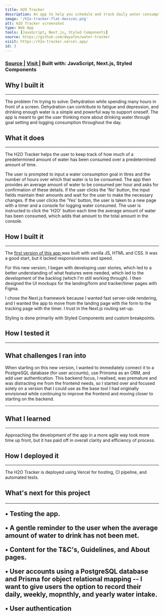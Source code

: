 ```yaml
---
title: H2O Tracker
description: An app to help you schedule and track daily water consumption
image: '/h2o-tracker-flat-devices.png'
alt: H2O Tracker screenshot
type: Web App
tools: [JavaScript, Next.js, Styled Components]
source: https://github.com/dwyafon/water-tracker
visit: https://h2o-tracker.vercel.app/
id: 3
---
```


<main >

<h3>
  <span>
    <a
      href='https://github.com/dwyafon/water-tracker'
      target='_blank'
      rel='noopener noreferrer'
      className='anchor'
    >
      Source
    </a>
  </span>
  | <span>
    <a
      href='https://h2o-tracker.vercel.app/'
      target='_blank'
      rel='noopener noreferrer'
      className='anchor'
    >
      Visit
    </a>
  </span>| <span>Built with: </span>
  <span className='text-cream'>JavaScript, Next.js, Styled Components</span>
</h3>

<h2>Why I built it</h2>

---

<p>
  The problem I'm trying to solve: Dehydration while spending many hours in
  front of a screen. Dehydration can contribute to fatigue and depression, and
  drinking enough water is a simple and powerful way to support oneself. The app
  is meant to get the user thinking more about drinking water through goal
  setting and logging consumption throughout the day.
</p>

<h2>What it does</h2>

---

<p>
  The H2O Tracker helps the user to keep track of how much of a predetermined
  amount of water has been consumed over a predetermined amount of time.
</p>

<p>

<p>
  The user is prompted to input a water consumption goal in litres and the
  number of hours over which that water is to be consumed. The app then provides
  an average amount of water to be consumed per hour and asks for confirmation
  of these details. If the user clicks the 'No' button, the input fields
  maintain their amounts and wait for the user to make the necessary changes. If
  the user clicks the 'Yes' button, the user is taken to a new page with a timer
  and a console for logging water consumed. The user is instructed to click the
  'H2O' button each time the average amount of water has been consumed, which
  adds that amount to the total amount in the console.
</p>

<h2>How I built it</h2>

---

<p>
  The
  <a
    href='https://h2o-tracker.netlify.app/'
    target='_blank'
    rel='noopener noreferrer'
    className='anchor'
  >
    first version of this app
  </a>
  was built with vanilla JS, HTML and CSS. It was a good start, but it lacked
  responsiveness and speed.
</p>

<p>
  For this new version, I began with developing user stories, which led to a
  better understanding of what features were needed, which led to the
  development of the backlog (which I'm still working through). I then designed
  the UI mockups for the landing/form and tracker/timer pages with Figma.
</p>

<p>
  I chose the Next.js framework because I wanted fast server-side rendering, and
  I wanted the app to move from the landing page with the form to the tracking
  page with the timer. I trust in the Next.js routing set-up.
</p>

<p>Styling is done primarily with Styled Components and custom breakpoints.</p>

<h2>How I tested it</h2>

---

<h2>What challenges I ran into</h2>
<p>
  When starting on this new version, I wanted to immediately connect it to a
  PostgreSQL database (for user accounts), use Primsma as an ORM, and add user
  authentication. This backend focus, I realised, was premature and was
  distracting me from the frontend needs, so I started over and focused solely
  on a version that I could use as the base tool I had originally envisioned
  while continuing to improve the frontend and moving closer to starting on the
  backend.
</p>

---

<h2>What I learned</h2>

---

<p>
  Approaching the development of the app in a more agile way took more time up
  front, but it has paid off in overall clarity and efficiency of process.
</p>
<p></p>

<h2>How I deployed it</h2>

---

The H2O Tracker is deployed using Vercel for hosting, CI pipeline, and automated tests.

<h2>What's next for this project

---

<p>&bull; Testing the app.</p>

<p>
  &bull; A gentle reminder to the user when the average amount of water to drink
  has not been met.
</p>

<p>&bull; Content for the T&C's, Guidelines, and About pages.</p>

<p>
  &bull; User accounts using a PostgreSQL database and Prisma for object
  relational mapping -- I want to give users the option to record their daily,
  weekly, mopnthly, and yearly water intake.
</p>

<p>&bull; User authentication</p>

</main>

